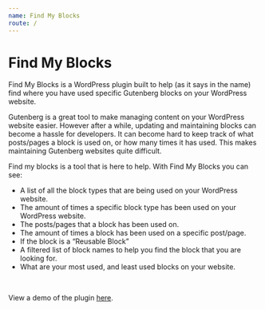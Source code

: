 ```yaml
---
name: Find My Blocks
route: /
---
```



<p>
  <Logo size={100} />
</p>

# Find My Blocks

Find My Blocks is a WordPress plugin built to help (as it says in the name) find where you have used specific Gutenberg blocks on your WordPress website.

Gutenberg is a great tool to make managing content on your WordPress website
easier. However after a while, updating and maintaining blocks can become a
hassle for developers. It can become hard to keep track of what posts/pages a
block is used on, or how many times it has used. This makes maintaining
Gutenberg websites quite difficult.

Find my blocks is a tool that is here to help. With Find My Blocks you can see:

- A list of all the block types that are being used on your WordPress website.
- The amount of times a specific block type has been used on your WordPress
  website.
- The posts/pages that a block has been used on.
- The amount of times a block has been used on a specific post/page.
- If the block is a “Reusable Block”
- A filtered list of block names to help you find the block that you are looking
  for.
- What are your most used, and least used blocks on your website.

<br />

View a demo of the plugin [here](/demo).

